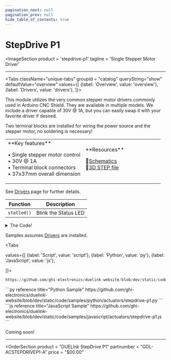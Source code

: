 ```yaml
---
pagination_next: null
pagination_prev: null
hide_table_of_contents: true
---
```



# StepDrive P1

<ImageSection
    product = 'stepdrive-p1'
    tagline = 'Single Stepper Motor Driver'
></ImageSection>

---

<Tabs className="unique-tabs" groupid = "catalog" queryString="show" defaultValue="overview"
  values={[
    {label: 'Overview', value: 'overview'},
    {label: 'Drivers', value: 'drivers'},
  ]}>

<TabItem value="overview">
This module utilizes the very common stepper motor drivers commonly used in Arduino CNC Shield. They are available in multiple models. We include a driver capable of 30V @ 1A, but you can easily swap it with your favorite driver if desired.

Two terminal blocks are installed for wiring the power source and the stepper motor, no soldering is necessary!

<table><td width='50%'>
**Key features**

• Single stepper motor control<br/>
• 30V @ 1A<br/>
• Terminal block connectors<br/>
• 37x37mm overall dimension<br/>

</td><td width='50%'>
**Resources**

📄[Schematics](pathname:///sch/gdl-acstepdrivep1-a.pdf)<br/>
🔩[3D STEP file](pathname:///3d/gdl-acstepdrivep1-a.step)<br/>

</td></table>
</TabItem>

<TabItem value="drivers">

See [Drivers](../../engine/drivers) page for further details.

| Function | Description          |
| -------- | -------------------- |
| `statled()`  | Blink the Status LED |

<details>
  <summary>The Code!</summary>



```py reference title="StepDrive P1 Driver"
https://github.com/ghi-electronics/duelink-website/blob/dev/static/code/drivers/actuators/stepdrive-p1.txt
```

</details>
</TabItem>

<TabItem value="samples">

Samples assumes [Drivers](../../engine/drivers) are installed.

<Tabs

  values={[
    {label: 'Script', value: 'script'},
    {label: 'Python', value: 'py'},
    {label: 'JavaScript', value: 'js'},

]}>

<TabItem value="script">

```py reference title="Script Sample"
https://github.com/ghi-electronics/duelink-website/blob/dev/static/code/samples/script/actuators/stepdrive-p1.txt
```
</TabItem>

<TabItem value="py">
```py reference title="Python Sample"
https://github.com/ghi-electronics/duelink-website/blob/dev/static/code/samples/python/actuators/stepdrive-p1.py
```
</TabItem>

<TabItem value="js">
```js reference title="JavaScript Sample"
https://github.com/ghi-electronics/duelink-website/blob/dev/static/code/samples/javascript/actuators/stepdrive-p1.js
```

</TabItem>

</Tabs>

</TabItem>

<TabItem value="projects">Coming soon!</TabItem>

</Tabs>

---

<OrderSection
    product = "DUELink StepDrive P1"
    partnumber = "GDL-ACSTEPDRIVEP1-A"
    price = "$00.00"
></OrderSection>
